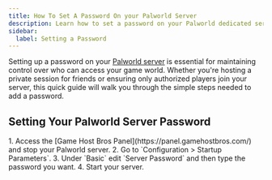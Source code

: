 ```yaml
---
title: How To Set A Password On your Palworld Server
description: Learn how to set a password on your Palworld dedicated server.
sidebar:
  label: Setting a Password
---
```


Setting up a password on your [Palworld server](https://www.gamehostbros.com/palworld-server-hosting/) is essential for maintaining control over who can access your game world. Whether you're hosting a private session for friends or ensuring only authorized players join your server, this quick guide will walk you through the simple steps needed to add a password. 

## Setting Your Palworld Server Password

<Steps>
1. Access the [Game Host Bros Panel](https://panel.gamehostbros.com/) and stop your Palworld server.
2. Go to `Configuration > Startup Parameters`.
3. Under `Basic` edit `Server Password` and then type the password you want.
4. Start your server.
</Steps>

